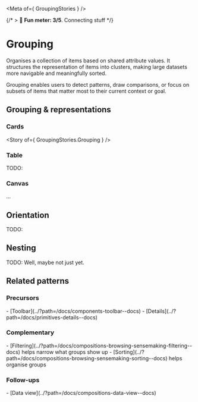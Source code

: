 
<Meta of={ GroupingStories } />

{/* > 🙂 **Fun meter: 3/5**. Connecting stuff */}

# Grouping

Organises a collection of items based on shared attribute values. It structures the representation of
items into clusters, making large datasets more navigable and meaningfully sorted.

Grouping enables users to detect patterns, draw comparisons, or focus on subsets of items that matter
most to their current context or goal.

## Grouping & representations

### Cards

<Story of={ GroupingStories.Grouping } />

### Table

TODO:

### Canvas

...

## Orientation

TODO:

## Nesting

TODO: Well, maybe not just yet.

## Related patterns
### Precursors
<div>
- [Toolbar](../?path=/docs/components-toolbar--docs)
- [Details](../?path=/docs/primitives-details--docs)
</div>

### Complementary
<div>
- [Filtering](../?path=/docs/compositions-browsing-sensemaking-filtering--docs) helps narrow what groups show up
- [Sorting](../?path=/docs/compositions-browsing-sensemaking-sorting--docs) helps organise groups
</div>

### Follow-ups
<div>
- [Data view](../?path=/docs/compositions-data-view--docs)
</div>